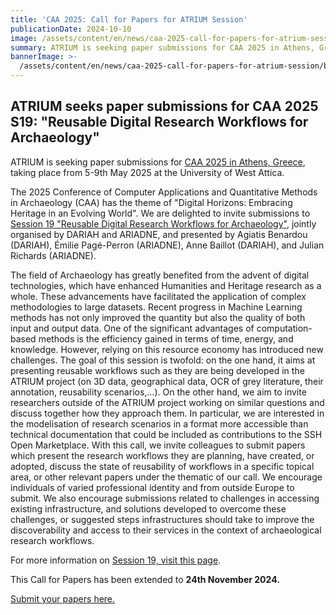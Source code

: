```yaml
---
title: 'CAA 2025: Call for Papers for ATRIUM Session'
publicationDate: 2024-10-10
image: /assets/content/en/news/caa-2025-call-for-papers-for-atrium-session/image.jpeg
summary: ATRIUM is seeking paper submissions for CAA 2025 in Athens, Greece.
bannerImage: >-
  /assets/content/en/news/caa-2025-call-for-papers-for-atrium-session/bannerImage.jpg
---
```

## ATRIUM seeks paper submissions for CAA 2025 S19: "Reusable Digital Research Workflows for Archaeology"

ATRIUM is seeking paper submissions for [CAA 2025 in Athens, Greece](https://2025.caaconference.org/call-for-papers/), taking place from 5-9th May 2025 at the University of West Attica.

The 2025 Conference of Computer Applications and Quantitative Methods in Archaeology (CAA) has the theme of "Digital Horizons: Embracing Heritage in an Evolving World". We are delighted to invite submissions to [Session 19 "Reusable Digital Research Workflows for Archaeology"](https://2025.caaconference.org/call-for-papers/session-list/#S19), jointly organised by DARIAH and ARIADNE, and presented by Agiatis Benardou (DARIAH), Émilie Pagé-Perron (ARIADNE), Anne Baillot (DARIAH), and Julian Richards (ARIADNE).

The field of Archaeology has greatly benefited from the advent of digital technologies, which have enhanced Humanities and Heritage research as a whole. These advancements have facilitated the application of complex methodologies to large datasets. Recent progress in Machine Learning methods has not only improved the quantity but also the quality of both input and output data. One of the significant advantages of computation-based methods is the efficiency gained in terms of time, energy, and knowledge. However, relying on this resource economy has introduced new challenges. The goal of this session is twofold: on the one hand, it aims at presenting reusable workflows such as they are being developed in the ATRIUM project (on 3D data, geographical data, OCR of grey literature, their annotation, reusability scenarios,…). On the other hand, we aim to invite researchers outside of the ATRIUM project working on similar questions and discuss together how they approach them. In particular, we are interested in the modelisation of research scenarios in a format more accessible than technical documentation that could be included as contributions to the SSH Open Marketplace. With this call, we invite colleagues to submit papers which present the research workflows they are planning, have created, or adopted, discuss the state of reusability of workflows in a specific topical area, or other relevant papers under the thematic of our call. We encourage individuals of varied professional identity and from outside Europe to submit. We also encourage submissions related to challenges in accessing existing infrastructure, and solutions developed to overcome these challenges, or suggested steps infrastructures should take to improve the discoverability and access to their services in the context of archaeological research workflows.

For more information on [Session 19, visit this page]([https://buff.ly/3NfU97X]\(https://buff.ly/3NfU97X\)).

This Call for Papers has been extended to **24th November 2024.**

[Submit your papers here.](https://cmt3.research.microsoft.com/User/Login?ReturnUrl=%2FCAA2025)

<Figure src="/assets/content/en/news/caa-2025-call-for-papers-for-atrium-session/atrium-caa-call-for-papers.jpg" alignment="stretch">

</Figure>
